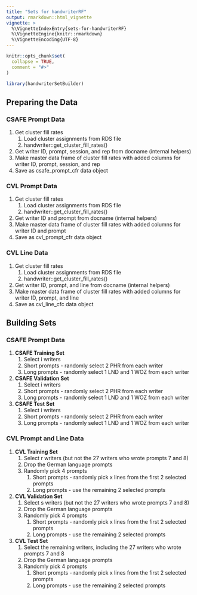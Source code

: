 ```yaml
---
title: "Sets for handwriterRF"
output: rmarkdown::html_vignette
vignette: >
  %\VignetteIndexEntry{sets-for-handwriterRF}
  %\VignetteEngine{knitr::rmarkdown}
  %\VignetteEncoding{UTF-8}
---
```


```r
knitr::opts_chunk$set(
  collapse = TRUE,
  comment = "#>"
)
```

```r
library(handwriterSetBuilder)
```

## Preparing the Data

### CSAFE Prompt Data

1.  Get cluster fill rates
    1.  Load cluster assignments from RDS file
    2.  handwriter::get_cluster_fill_rates()
2.  Get writer ID, prompt, session, and rep from docname (internal helpers)
3.  Make master data frame of cluster fill rates with added columns for writer ID, prompt, session, and rep
4. Save as csafe_prompt_cfr data object

### CVL Prompt Data

1.  Get cluster fill rates
    1.  Load cluster assignments from RDS file
    2.  handwriter::get_cluster_fill_rates()
2.  Get writer ID and prompt from docname (internal helpers)
3.  Make master data frame of cluster fill rates with added columns for writer ID and prompt
4. Save as cvl_prompt_cfr data object

### CVL Line Data

1.  Get cluster fill rates
    1.  Load cluster assignments from RDS file
    2.  handwriter::get_cluster_fill_rates()
2.  Get writer ID, prompt, and line from docname (internal helpers)
3.  Make master data frame of cluster fill rates with added columns for writer ID, prompt, and line
4. Save as cvl_line_cfc data object

## Building Sets

### CSAFE Prompt Data

1.  **CSAFE Training Set**
    1.  Select i writers
    2.  Short prompts - randomly select 2 PHR from each writer
    3.  Long prompts - randomly select 1 LND and 1 WOZ from each writer
2.  **CSAFE Validation Set**
    1.  Select i writers
    2.  Short prompts - randomly select 2 PHR from each writer
    3.  Long prompts - randomly select 1 LND and 1 WOZ from each writer
3.  **CSAFE Test Set**
    1.  Select i writers
    2.  Short prompts - randomly select 2 PHR from each writer
    3.  Long prompts - randomly select 1 LND and 1 WOZ from each writer

### CVL Prompt and Line Data

1.  **CVL Training Set**
    1.  Select r writers (but not the 27 writers who wrote prompts 7 and 8)
    2.  Drop the German language prompts
    3.  Randomly pick 4 prompts
        1.  Short prompts - randomly pick x lines from the first 2 selected prompts
        2.  Long prompts - use the remaining 2 selected prompts
2.  **CVL Validation Set**
    1.  Select s writers (but not the 27 writers who wrote prompts 7 and 8)
    2.  Drop the German language prompts
    3.  Randomly pick 4 prompts
        1.  Short prompts - randomly pick x lines from the first 2 selected prompts
        2.  Long prompts - use the remaining 2 selected prompts
3.  **CVL Test Set**
    1.  Select the remaining writers, including the 27 writers who wrote prompts 7 and 8
    2.  Drop the German language prompts
    3.  Randomly pick 4 prompts
        1.  Short prompts - randomly pick x lines from the first 2 selected prompts
        2.  Long prompts - use the remaining 2 selected prompts
